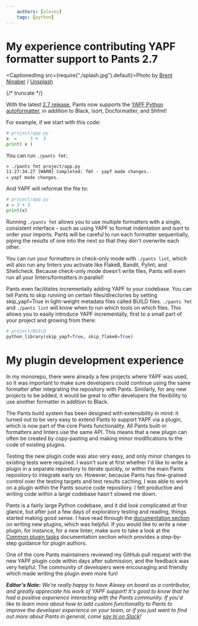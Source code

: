 ```yaml
---
    authors: [alexey]
    tags: [python]
---
```


# My experience contributing YAPF formatter support to Pants 2.7

<CaptionedImg src={require("./splash.jpg").default}>Photo by [Brent Ninaber](https://unsplash.com/@brentninaber?utm_source=ghost&utm_medium=referral&utm_campaign=api-credit) / [Unsplash](https://unsplash.com/?utm_source=ghost&utm_medium=referral&utm_campaign=api-credit)</CaptionedImg>

{/* truncate */}

With the latest [2.7 release](../2021-09-27-introducing-pants-2-7/index.mdx), Pants now supports the [YAPF Python autoformatter](https://github.com/google/yapf), in addition to Black, isort, Docformatter, and Shfmt!

For example, if we start with this code:

```python
# project/app.py
x  =     3 +  3
print( x )
```

You can run `./pants fmt`:

```
> ./pants fmt project/app.py
11:27:34.27 [WARN] Completed: fmt - yapf made changes.
𐄂 yapf made changes.
```

And YAPF will reformat the file to:

```python
# project/app.py
x = 3 + 3
print(x)
```

Running `./pants fmt` allows you to use multiple formatters with a single, consistent interface - such as using YAPF to format indentation and isort to order your imports. Pants will be careful to run each formatter sequentially, piping the results of one into the next so that they don't overwrite each other.

You can run your formatters in check-only mode with `./pants lint`, which will also run any linters you activate like Flake8, Bandit, Pylint, and Shellcheck. Because check-only mode doesn't write files, Pants will even run all your linters/formatters in parallel!

Pants even facilitates incrementally adding YAPF to your codebase. You can tell Pants to skip running on certain files/directories by setting skip_yapf=True in light-weight metadata files called BUILD files. `./pants fmt` and `./pants lint` will know when to run which tools on which files. This allows you to easily introduce YAPF incrementally, first to a small part of your project and growing from there:

```python
# project/BUILD
python_library(skip_yapf=True, skip_flake8=True)
```

# My plugin development experience

In my monorepo, there were already a few projects where YAPF was used, so it was important to make sure developers could continue using the same formatter after integrating the repository with Pants. Similarly, for any new projects to be added, it would be great to offer developers the flexibility to use another formatter in addition to Black.

The Pants build system has been designed with extensibility in mind: it turned out to be very easy to extend Pants to support YAPF via a plugin, which is now part of the core Pants functionality. All Pants built-in formatters and linters use the same API. This means that a new plugin can often be created by copy-pasting and making minor modifications to the code of existing plugins.

Testing the new plugin code was also very easy, and only minor changes to existing tests were required. I wasn't sure at first whether I'd like to write a plugin in a separate repository to iterate quickly, or within the main Pants repository to integrate early on. However, because Pants has fine-grained control over the testing targets and test results caching, I was able to work on a plugin within the Pants source code repository. I felt productive and writing code within a large codebase hasn't slowed me down.

Pants is a fairly large Python codebase, and it did look complicated at first glance, but after just a few days of exploratory testing and reading, things started making good sense. I have read through the [documentation section](https://www.pantsbuild.org/docs/plugins-overview) on writing new plugins, which was helpful. If you would like to write a new plugin, for instance, for a new linter, make sure to take a look at the [Common plugin tasks](https://www.pantsbuild.org/docs/common-plugin-tasks) documentation section which provides a step-by-step guidance for plugin authors.

One of the core Pants maintainers reviewed my GitHub pull request with the new YAPF plugin code within days after submission, and the feedback was very helpful. The community of developers were encouraging and friendly which made writing the plugin even more fun!

_**Editor's Note:** We're really happy to have Alexey on board as a contributor, and greatly appreciate his work of YAPF support! It's good to know that he had a positive experience interacting with the Pants community. If you'd like to learn more about how to add custom functionality to Pants to improve the developer experience on your team, or if you just want to find out more about Pants in general, come [say hi on Slack](https://www.pantsbuild.org/docs/getting-help)!_
